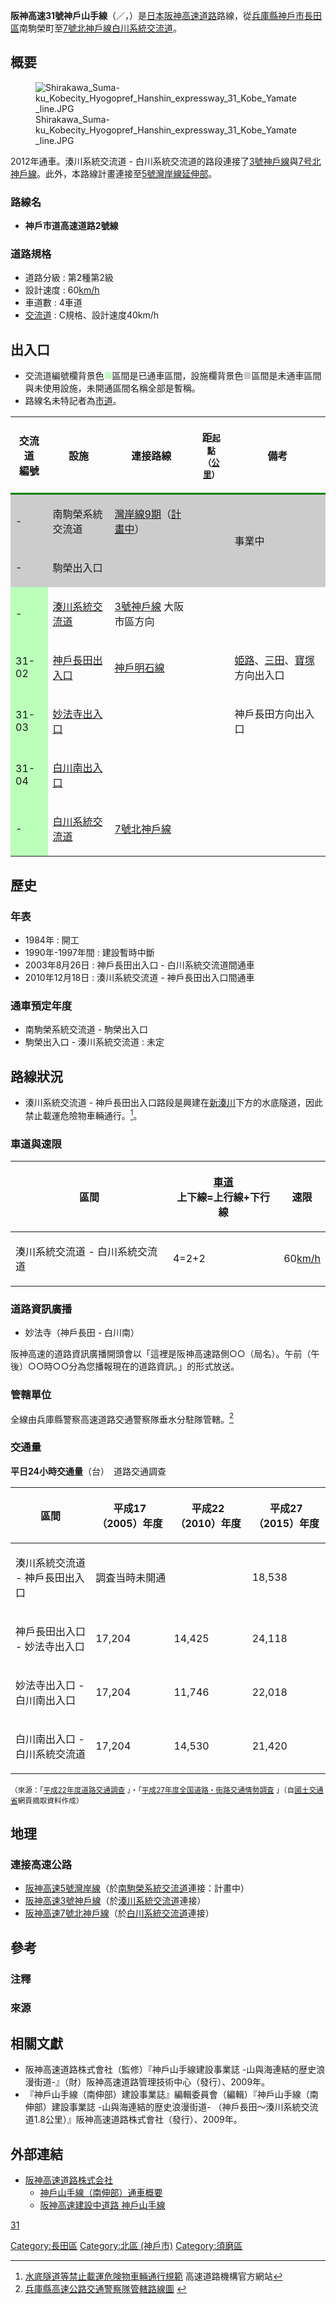 {{Infobox_road
|system            = [[日本|日本]][[都市高速道路|都市高速道路]]（[[市町村道|市道]]）
|highway_name      = 阪神高速31號神戶山手線<br />{{lang|ja|阪神高速31号神戸山手線}}
|alternate_name    = {{Lang|en|Route 31 Kobe-Yamate Line}}
|marker_image      = [[FILE:Hanshin_Urban_Expwy_Sign_0031.svg|100px]]
|length    	   = 
|established       = [[2003年|2003年]] - [[2010年|2010年]](暫定)
|地圖              = Hanshin Expressway.svg
|starting_terminus = [[神戶市|神戶市]][[長田區|長田區]]（[[湊川系統交流道|湊川系統交流道]]）
|ending_terminus   = 神戶市[[北區_(神戶市)|北區]]、[[須磨區|須磨區]]（[[白川系統交流道|白川系統交流道]]） 
|junction          = [[File:Hanshin_Urban_Expwy_Sign_0007.svg|24px]][[阪神高速7號北神戶線|阪神高速7號北神戶線]]<br />[[File:Hanshin_Urban_Expwy_Sign_0003.svg|24px]][[阪神高速3號神戶線|阪神高速3號神戶線]]
}}
'''阪神高速31號神戶山手線'''（{{lang|ja|阪神高速31号神戸山手線}}／{{lang|ja|はんしんこうそく31ごうこうべやまてせん}}，{{Lang|en|Route 31 Kobe-Yamate Line}}）是[[日本|日本]][[阪神高速道路|阪神高速道路]]路線，從[[兵庫縣|兵庫縣]][[神戶市|神戶市]][[長田區|長田區]]南駒榮町至[[阪神高速7號北神戶線|7號北神戶線]][[白川系統交流道|白川系統交流道]]。

== 概要 ==
[[File:Shirakawa_Suma-ku_Kobecity_Hyogopref_Hanshin_expressway_31_Kobe_Yamate_line.JPG|thumb]]

2012年通車。湊川系統交流道 - 白川系統交流道的路段連接了[[阪神高速3號神戶線|3號神戶線]]與[[阪神高速7號北神戶線|7号北神戶線]]。此外，本路線計畫連接至[[阪神高速5號灣岸線|5號灣岸線延伸部]]。

=== 路線名 ===
*'''神戶市道高速道路2號線'''

=== 道路規格 ===
* 道路分級 : 第2種第2級
* 設計速度 : 60[[km/h|km/h]]
* 車道數 : 4車道
* [[交流道|交流道]] : C規格、設計速度40km/h

== 出入口 ==
* 交流道編號欄背景色<span style="color:#BFB">■</span>區間是已通車區間，設施欄背景色<span style="color:#CCC">■</span>區間是未通車區間與未使用設施，未開通區間名稱全部是暫稱。
* 路線名未特記者為[[市町村道|市道]]。
{|class="wikitable"
|-
!style="border-bottom:3px solid green;"| 交流道<br />編號
!style="border-bottom:3px solid green;"| 設施
!style="border-bottom:3px solid green;"| 連接路線
!style="border-bottom:3px solid green;"| 距<small>起點</small><br /><small>（[[公里|公里]]）</small>
!style="border-bottom:3px solid green;"|備考
|-
!style="background-color:#CCC;"|-
|style="background-color:#CCC;"|南駒榮系統交流道
|style="background-color:#CCC;"|[[阪神高速5號灣岸線|灣岸線9期]]（[[都市計畫|計畫中]]）
|style="background-color:#CCC; text-align:right;"|
|rowspan="2" style="background-color:#CCC;"|事業中
|-
!style="background-color:#CCC;"|-
|style="background-color:#CCC;"|駒榮出入口
|style="background-color:#CCC;"|
|style="background-color:#CCC; text-align:right;"|
|-
!style="background-color:#BFB;"|-
|[[湊川系統交流道|湊川系統交流道]]
|[[阪神高速3號神戶線|3號神戶線]] 大阪市區方向
|style="text-align:right;"|
|
|-
!style="background-color:#BFB;"|31-02
|[[神戶長田出入口|神戶長田出入口]]
|[[兵庫縣道21號神戶明石線|神戶明石線]]
|style="text-align:right;"|
|[[姫路繞道|姫路]]、[[神戶三田交流道|三田]]、[[寶塚交流道|寶塚]]方向出入口
|-
!style="background-color:#BFB;"|31-03
|[[妙法寺出入口|妙法寺出入口]]
|
|style="text-align:right;"|
|神戶長田方向出入口
|-
!style="background-color:#BFB;"|31-04
|[[白川南出入口|白川南出入口]]
|
|style="text-align:right;"|
|
|-
!style="background-color:#BFB;"|-
|[[白川系統交流道|白川系統交流道]]
|[[阪神高速7號北神戶線|7號北神戶線]]
|
|
|}

== 歷史 ==
=== 年表 ===
* 1984年 : 開工
* 1990年-1997年間 : 建設暫時中斷{{efn|1990年-1997年間的建設暫時中斷是因為[[泡沫經濟|泡沫經濟]]的崩壊造成部分建設和道路用地徵收困難，而在[[阪神大地震|阪神大地震]]發生後以[[阪神高速3號神戶線|3號神戶線]]的復原為最優先而造成此路線進入暫時建設中斷狀態。}}
* 2003年8月26日 : 神戶長田出入口 - 白川系統交流道間通車
* 2010年12月18日 : 湊川系統交流道 - 神戶長田出入口間通車

=== 通車預定年度 ===
<!-- === 本線 === -->
* 南駒榮系統交流道 - 駒榮出入口
* 駒榮出入口 - 湊川系統交流道 : 未定

== 路線狀況 ==
* 湊川系統交流道 - 神戶長田出入口路段是興建在[[湊川_(兵庫縣)|新湊川]]下方的水底隧道，因此禁止載運危險物車輛通行。<ref>[http://www.jehdra.go.jp/kikenbutsu.html 水底隧道等禁止載運危険物車輛通行規範] {{Wayback|url=http://www.jehdra.go.jp/kikenbutsu.html |date=20160205160856 }} 高速道路機構官方網站</ref>。

=== 車道與速限 ===
{| border="1" class="wikitable" style="text-align:center"
|-
! 區間
! [[車道|車道]]<br />上下線=上行線+下行線
! 速限
|-
| 湊川系統交流道 - 白川系統交流道
| 4=2+2
| 60[[km/h|km/h]]
|}

=== 道路資訊廣播 ===
* 妙法寺（神戶長田 - 白川南）

阪神高速的道路資訊廣播開頭會以「這裡是阪神高速路側○○（局名）。午前（午後）○○時○○分為您播報現在的道路資訊。」的形式放送。

=== 管轄單位 ===
全線由兵庫縣警察高速道路交通警察隊垂水分駐隊管轄。<ref>
[http://www.police.pref.hyogo.lg.jp/shokai/kosokutai/data/kosokumap.pdf 兵庫縣高速公路交通警察隊管轄路線圖] {{webarchive|url=https://web.archive.org/web/20150925204325/http://www.police.pref.hyogo.lg.jp/shokai/kosokutai/data/kosokumap.pdf |date=2015-09-25 }}</ref>

=== 交通量 ===
'''平日24小時交通量'''（台）　道路交通調查

{| class="wikitable" style="text-align:center"
!區間 !!平成17（2005）年度!!平成22（2010）年度!!平成27（2015）年度
|-
| 湊川系統交流道 - 神戶長田出入口 || colspan="2"|調査当時未開通 || 18,538
|-
| 神戶長田出入口 - 妙法寺出入口 || 17,204 || 14,425 || 24,118 
|-
| 妙法寺出入口 - 白川南出入口 || 17,204 || 11,746 || 22,018
|-
| 白川南出入口 - 白川系統交流道 || 17,204 || 14,530 || 21,420
|}
<small>（來源：「[http://www.mlit.go.jp/road/census/h22-1/ 平成22年度道路交通調查] {{Wayback|url=http://www.mlit.go.jp/road/census/h22-1/ |date=20170801042208 }}」・「[http://www.mlit.go.jp/road/census/h27/index.html 平成27年度全国道路・街路交通情勢調査] {{Wayback|url=http://www.mlit.go.jp/road/census/h27/index.html |date=20170805090328 }}」（自[[國土交通省|國土交通省]]網頁摘取資料作成）</small>

== 地理 ==
=== 連接高速公路 ===
*[[阪神高速5號灣岸線|阪神高速5號灣岸線]]（於[[南駒榮系統交流道|南駒榮系統交流道]]連接：計畫中）
*[[阪神高速3號神戶線|阪神高速3號神戶線]]（於[[湊川系統交流道|湊川系統交流道]]連接）
*[[阪神高速7號北神戶線|阪神高速7號北神戶線]]（於[[白川系統交流道|白川系統交流道]]連接）

== 參考 ==
=== 注釋 ===
{{notelist}}

=== 來源 ===
{{reflist}}

== 相關文獻 ==
* 阪神高速道路株式會社（監修）『神戶山手線建設事業誌 -山與海連結的歴史浪漫街道-』（財）阪神高速道路管理技術中心（發行）、2009年。
*『神戶山手線（南伸部）建設事業誌』編輯委員會（編輯）『神戶山手線（南伸部）建設事業誌 -山與海連結的歴史浪漫街道- （神戶長田～湊川系統交流道1.8公里）』阪神高速道路株式會社（發行）、2009年。

== 外部連結 ==
{{commonscat|Hanshin Expressway Route 31 Kobe-Yamate Route}}

* [https://web.archive.org/web/20151127180644/http://www.hanshin-exp.co.jp/drivers/index.html 阪神高速道路株式会社]
** [http://www.hanshin-exp.co.jp/drivers/douro/minatogawa/opening-about.html 神戶山手線（南伸部）通車概要] {{Wayback|url=http://www.hanshin-exp.co.jp/drivers/douro/minatogawa/opening-about.html |date=20101103161753 }}
** [https://web.archive.org/web/20160304191240/http://www.hanshin-exp.co.jp/company/torikumi/building/kobe/ 阪神高速建設中道路 神戶山手線]

{{阪神高速道路}}
{{阪神高速31號神戶山手線}}

[[分類:阪神高速道路|31]]
[[Category:長田區|Category:長田區]]
[[Category:北區_(神戶市)|Category:北區 (神戶市)]]
[[Category:須磨區|Category:須磨區]]